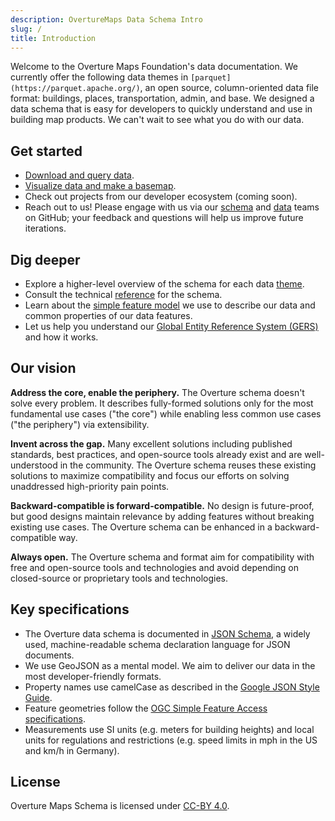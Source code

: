 ```yaml
---
description: OvertureMaps Data Schema Intro
slug: /
title: Introduction
---
```


Welcome to the Overture Maps Foundation's data documentation. We currently offer the following data themes in `[parquet](https://parquet.apache.org/)`, an open source, column-oriented data file format: buildings, places, transportation, admin, and base. We designed a data schema that is easy for developers to quickly understand and use in building map products. We can't wait to see what you do with our data.

## Get started
- [Download and query data](https://github.com/OvertureMaps/data).
- [Visualize data and make a basemap](https://labs.overturemaps.org/how-to/).
- Check out projects from our developer ecosystem (coming soon).
- Reach out to us! Please engage with us via our [schema](https://github.com/OvertureMaps/schema/discussions) and [data](https://github.com/OvertureMaps/data/discussions) teams on GitHub; your feedback and questions will help us improve future iterations.

## Dig deeper
- Explore a higher-level overview of the schema for each data [theme](themes). 
- Consult the technical [reference](reference) for the schema.
- Learn about the [simple feature model](feature-model) we use to describe our data and common properties of our data features.
- Let us help you understand our [Global Entity Reference System (GERS)](gers) and how it works.

## Our vision
**Address the core, enable the periphery.** The Overture schema doesn't solve every problem. It describes fully-formed solutions only for the most fundamental use cases ("the core") while enabling
less common use cases ("the periphery") via extensibility.

**Invent across the gap.** Many excellent solutions including published standards, best practices, and open-source tools already exist and are well-understood in the community. The Overture schema reuses these existing solutions to maximize compatibility and focus our efforts on solving unaddressed high-priority pain points.

**Backward-compatible is forward-compatible.** No design is future-proof, but good designs maintain relevance by adding features without breaking existing use cases. The Overture schema can be enhanced in a backward-compatible way.

**Always open.** The Overture schema and format aim for compatibility with free and open-source tools and technologies and avoid depending on closed-source or proprietary tools and technologies.


## Key specifications
- The Overture data schema is documented in [JSON Schema](https://json-schema.org/), a widely used, machine-readable schema declaration language for JSON documents.
- We use GeoJSON as a mental model. We aim to deliver our data in the most developer-friendly formats. 
- Property names use camelCase as described in the [Google JSON Style Guide](https://google.github.io/styleguide/jsoncstyleguide.xml).
- Feature geometries follow the [OGC Simple Feature Access specifications](https://www.ogc.org/standard/sfa/).
- Measurements use SI units (e.g. meters for building heights) and local units for regulations and restrictions (e.g. speed limits in mph in the US and km/h in Germany).

## License
Overture Maps Schema is licensed under [CC-BY 4.0](https://creativecommons.org/licenses/by/4.0/legalcode).

